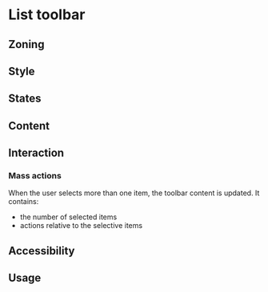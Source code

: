 
<Meta title="Components/List/List toolbar"/>

<FigmaLink href="https://www.figma.com/file/YOFfHsT7Gf3FUUm74i4thw/List?node-id=700%3A75639" />

# List toolbar


## Zoning

<FigmaImage
	src="https://www.figma.com/file/qc8oUSyVJM67gSsbTShftt/%F0%9F%93%90-Zoning?node-id=554%3A0"
	alt="List toolbar - zoning"
/>

## Style

## States

## Content

## Interaction

### Mass actions

When the user selects more than one item, the toolbar content is updated. It contains:
- the number of selected items
- actions relative to the selective items

<FigmaImage
	src="https://www.figma.com/file/YOFfHsT7Gf3FUUm74i4thw/List?node-id=943%3A299"
	alt="List toolbar - mass actions"
/>

## Accessibility

## Usage

